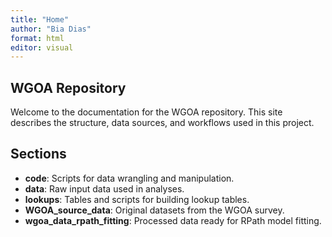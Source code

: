 ```yaml
---
title: "Home"
author: "Bia Dias"
format: html
editor: visual
---
```


## WGOA Repository

Welcome to the documentation for the WGOA repository. This site describes the structure, data sources, and workflows used in this project.

## Sections

-   **code**: Scripts for data wrangling and manipulation.
-   **data**: Raw input data used in analyses.
-   **lookups**: Tables and scripts for building lookup tables.
-   **WGOA_source_data**: Original datasets from the WGOA survey.
-   **wgoa_data_rpath_fitting**: Processed data ready for RPath model fitting.
